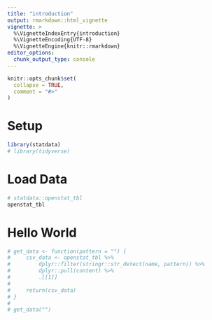 ```yaml
---
title: "introduction"
output: rmarkdown::html_vignette
vignette: >
  %\VignetteIndexEntry{introduction}
  %\VignetteEncoding{UTF-8}
  %\VignetteEngine{knitr::rmarkdown}
editor_options: 
  chunk_output_type: console
---
```


```r
knitr::opts_chunk$set(
  collapse = TRUE,
  comment = "#>"
)
```

# Setup

```r
library(statdata)
# library(tidyverse)
```

# Load Data

```r
# statdata::openstat_tbl
openstat_tbl
```

# Hello World

```r

# get_data <- function(pattern = "") {
#     csv_data <- openstat_tbl %>%
#         dplyr::filter(stringr::str_detect(name, pattern)) %>%
#         dplyr::pull(content) %>%
#         .[[1]]
# 
#     return(csv_data)
# }
# 
# get_data("")

```

